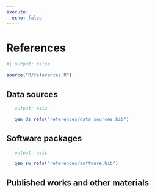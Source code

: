 ```yaml
---
execute:
  echo: false
---
```


# References {#sec-references .unnumbered}

```r
#| output: false

source("R/references.R")

```

## Data sources {#sec-data-sources}

::: {#data-source-refs .references .hanging-indent}
```r
#| output: asis

gen_ds_refs("references/data_sources.bib")

```
:::

## Software packages {#sec-software}

::: {#data-source-refs .references .hanging-indent}
```r
#| output: asis

gen_sw_refs("references/software.bib") 

```
:::

## Published works and other materials {#sec-published-works}

::: {#refs}
:::
